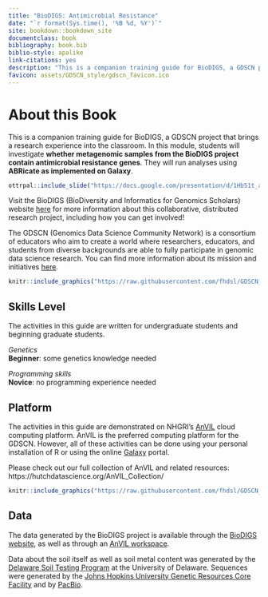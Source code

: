 ```yaml
---
title: "BioDIGS: Antimicrobial Resistance"
date: "`r format(Sys.time(), '%B %d, %Y')`"
site: bookdown::bookdown_site
documentclass: book
bibliography: book.bib
biblio-style: apalike
link-citations: yes
description: "This is a companion training guide for BioDIGS, a GDSCN project."
favicon: assets/GDSCN_style/gdscn_favicon.ico
---
```



# About this Book {-}

This is a companion training guide for BioDIGS, a GDSCN project that brings a research experience into the classroom. In this module, students will investigate **whether metagenomic samples from the BioDIGS project contain antimicrobial resistance genes**. They will run analyses using **ABRicate as implemented on Galaxy**. 

```r
ottrpal::include_slide("https://docs.google.com/presentation/d/1Hb51t_aYJtY6u97-w6F8vnP1edPActzY3uYyG6AXtlY/edit#slide=id.g2d459dad204_0_16")
```

Visit the BioDIGS (BioDiversity and Informatics for Genomics Scholars) website [here](https://biodigs.org/) for more information about this collaborative, distributed research project, including how you can get involved!

The GDSCN (Genomics Data Science Community Network) is a consortium of educators who aim to create a world where researchers, educators, and students from diverse backgrounds are able to fully participate in genomic data science research. You can find more information about its mission and initiatives [here](https://www.gdscn.org/home).

```r
knitr::include_graphics("https://raw.githubusercontent.com/fhdsl/GDSCN_BioDIGS_Book/main/assets/GDSCN_style/logo_BioDIGS_final.png")
```

## Skills Level

The activities in this guide are written for undergraduate students and beginning graduate students. 

::: {.notice}
_Genetics_  
**Beginner**: some genetics knowledge needed

_Programming skills_  
**Novice**: no programming experience needed
:::

## Platform

The activities in this guide are demonstrated on NHGRI's [AnVIL](https://anvilproject.org/) cloud computing platform. AnVIL is the preferred computing platform for the GDSCN. However, all of these activities can be done using your personal installation of R or using the online [Galaxy](usegalaxy.org) portal.

Please check out our full collection of AnVIL and related resources: https://hutchdatascience.org/AnVIL_Collection/

```r
knitr::include_graphics("https://raw.githubusercontent.com/fhdsl/GDSCN_BioDIGS_Book/main/assets/GDSCN_style/powered-by-anvil.png")
```

## Data

The data generated by the BioDIGS project is available through the [BioDIGS website](biodigs.org), as well as through an [AnVIL workspace](https://anvilproject.org).

Data about the soil itself as well as soil metal content was generated by the [Delaware Soil Testing Program](https://www.udel.edu/canr/cooperative-extension/environmental-stewardship/soil-testing/) at the University of Delaware. Sequences were generated by the [Johns Hopkins University Genetic Resources Core Facility](https://grcf.jhmi.edu/) and by [PacBio](https://www.pacb.com/).
